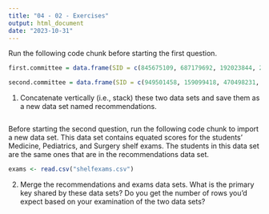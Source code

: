 ```yaml
---
title: "04 - 02 - Exercises"
output: html_document
date: "2023-10-31"
---
```


Run the following code chunk before starting the first question.

```r

first.committee = data.frame(SID = c(845675109, 687179692, 192023844, 231490119, 250596660, 414846148, 309019630), DistinctionRecommended = c("Yes", "Yes", "No", "No", "No", "Yes", "No"))

second.committee = data.frame(SID = c(949501458, 159099418, 470498231, 547650148, 516224505, 577887122, 509836207, 299120339), DistinctionRecommended = c("No", "No", "Yes", "No", "No", "Yes", "No", "Yes"))
```

1. Concatenate vertically (i.e., stack) these two data sets and save them as a 
new data set named recommendations.

```r


```

Before starting the second question, run the following code chunk to import
a new data set. This data set contains equated scores for the students' 
Medicine, Pediatrics, and Surgery shelf exams. The students in this data set
are the same ones that are in the recommendations data set.

```r

exams <- read.csv("shelfexams.csv")

```

2. Merge the recommendations and exams data sets. What is the primary key 
shared by these data sets? Do you get the number of rows you'd expect based on 
your examination of the two data sets?

```r


```
